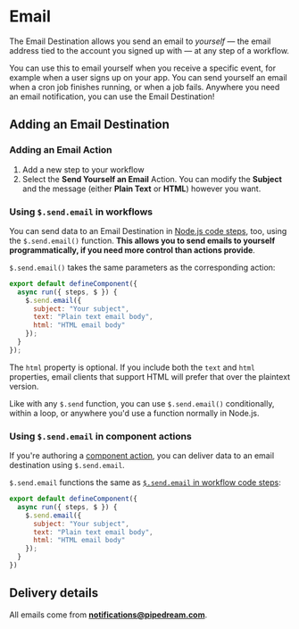 # Email

The Email Destination allows you send an email to _yourself_ — the email address tied to the account you signed up with — at any step of a workflow.

You can use this to email yourself when you receive a specific event, for example when a user signs up on your app. You can send yourself an email when a cron job finishes running, or when a job fails. Anywhere you need an email notification, you can use the Email Destination!



## Adding an Email Destination

### Adding an Email Action

1. Add a new step to your workflow
2. Select the **Send Yourself an Email** Action. You can modify the **Subject** and the message (either **Plain Text** or **HTML**) however you want.

### Using `$.send.email` in workflows

You can send data to an Email Destination in [Node.js code steps](/workflows/visual-builder/code/nodejs/), too, using the `$.send.email()` function. **This allows you to send emails to yourself programmatically, if you need more control than actions provide**.

`$.send.email()` takes the same parameters as the corresponding action:

```javascript
export default defineComponent({
  async run({ steps, $ }) {
    $.send.email({
      subject: "Your subject",
      text: "Plain text email body",
      html: "HTML email body"
    });
  }
});
```

The `html` property is optional. If you include both the `text` and `html` properties, email clients that support HTML will prefer that over the plaintext version.

Like with any `$.send` function, you can use `$.send.email()` conditionally, within a loop, or anywhere you'd use a function normally in Node.js.

### Using `$.send.email` in component actions

If you're authoring a [component action](/workflows/contributing/components#actions), you can deliver data to an email destination using `$.send.email`.

`$.send.email` functions the same as [`$.send.email` in workflow code steps](#using-sendemail-in-workflows):

```javascript
export default defineComponent({
  async run({ steps, $ }) {
    $.send.email({
      subject: "Your subject",
      text: "Plain text email body",
      html: "HTML email body"
    });
  }
})
```

## Delivery details

All emails come from **notifications@pipedream.com**.
